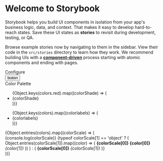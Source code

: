 
<Meta title="Common/Introduction" />

<style>{`
  li {
    list-style: none;
  }
  .subheading {
    --mediumdark: '#999999';
    font-weight: 900;
    font-size: 13px;
    color: #999;
    letter-spacing: 6px;
    line-height: 24px;
    text-transform: uppercase;
    margin-bottom: 12px;
    margin-top: 40px;
  }

  .link-list {
    display: grid;
    grid-template-columns: 1fr;
    grid-template-rows: 1fr 1fr;
    row-gap: 10px;
  }

  .color-palette {
    display: grid;
    grid-template-columns: 15% 85%;
    grid-template-rows: 1fr;
    width: 100%;
  }

  .color-palette span {
    display: inline-block;
    width: 60px;
    margin: 0.5px 0.5px;
    font-size: 10px;
  }

  .palette span  {
    display: inline-flex;
    justify-content: flex-end;
    align-items: flex-end;
  }

  .color-labels, .color-palette > div {
    margin: 0;
    display: grid;
  }

  .color-palette span, .color-palette li {
    height: 60px;
  }

  .palette {
    display: grid;
    grid-template-rows: repeat(18, 1fr);
  }

  .palette b {
      display: none;
    }

  .color-shades {
    display: flex;
    align-items: flex-end;
    border-bottom: 1px solid #eee;
    height: 48px;
    padding-left: 15%;
  }

  .color-shades > li {
    display: flex;
    align-items: conter;
    justify-content: center;
    flex-direction: column;
    height: 100%;
    line-height: 16px;
    margin: 0 0.5px;
    width: 60px;
    text-align: center;
  }

  .color-labels li {
    margin: 0.5px 0;
    align-items: center;
    display: flex;
    min-width: 0;
    padding-left: 8px;
    position: relative;
    height: 60px;
  }

  @media (min-width: 620px) {
    .link-list {
      row-gap: 20px;
      column-gap: 20px;
      grid-template-columns: 1fr 1fr;
    }
  }

  @media (max-width: 1005px) {
    .color-palette > div {
      display: flex;
      flex-flow: column;
    }
    .color-palette {
    display:flex;
    width: 85%;
    margin: 0 auto;
  }
    .color-shades {
      display: none;
    }
    .color-labels {
      display: none
    }
    .palette b {
      display: inline-block;
    }
    .palette span {
      width: 100%;
    }
  }

  @media all and (-ms-high-contrast:none) {
  .link-list {
      display: -ms-grid;
      -ms-grid-columns: 1fr 1fr;
      -ms-grid-rows: 1fr 1fr;
    }
  }

  .link-item {
    display: block;
    padding: 20px 30px 20px 15px;
    border: 1px solid #00000010;
    border-radius: 5px;
    transition: background 150ms ease-out, border 150ms ease-out, transform 150ms ease-out;
    color: #333333;
    display: flex;
    align-items: flex-start;
  }

  .link-item:hover {
    border-color: #1EA7FD50;
    transform: translate3d(0, -3px, 0);
    box-shadow: rgba(0, 0, 0, 0.08) 0 3px 10px 0;
  }

  .link-item:active {
    border-color: #1EA7FD;
    transform: translate3d(0, 0, 0);
  }

  .link-item strong {
    font-weight: 700;
    display: block;
    margin-bottom: 2px;
  }
  
  .link-item img {
    height: 40px;
    width: 40px;
    margin-right: 15px;
    flex: none;
  }

  .link-item span {
    font-size: 14px;
    line-height: 20px;
  }

  .tip {
    display: inline-block;
    border-radius: 1em;
    font-size: 11px;
    line-height: 12px;
    font-weight: 700;
    background: #E7FDD8;
    color: #66BF3C;
    padding: 4px 12px;
    margin-right: 10px;
    vertical-align: top;
  }

  .tip-wrapper {
    font-size: 13px;
    line-height: 20px;
    margin-top: 40px;
    margin-bottom: 40px;
  }

  .tip-wrapper code {
    font-size: 12px;
    display: inline-block;
  }

  
`}</style>

# Welcome to Storybook

Storybook helps you build UI components in isolation from your app's business logic, data, and context.
That makes it easy to develop hard-to-reach states. Save these UI states as **stories** to revisit during development, testing, or QA.

Browse example stories now by navigating to them in the sidebar.
View their code in the `src/stories` directory to learn how they work.
We recommend building UIs with a [**component-driven**](https://componentdriven.org) process starting with atomic components and ending with pages.

<div className="subheading">Configure</div>

<div className="link-list">
  <Button>buton</Button>
  <Loader type="spin" size={20} />
</div>

<div className="subheading">Color Palette</div>

<ul class="color-shades">
  {Object.keys(colors.red).map((colorShade) => (
    <li>{colorShade}</li>
  ))}
</ul>
<div className="color-palette">
  <ul class="color-labels">
    {Object.keys(colors).map((colorlabels) => (
      <li>{colorlabels}</li>
    ))}
  </ul>
  <div class="palette">
    {Object.entries(colors).map((colorScale) => (
      <div>
        {console.log(colorScale)}
        {typeof colorScale[1] == 'object' ? (
          Object.entries(colorScale[1]).map((color) => (
            <span style={{ background: color[1], color: textColors[colorScale[0]][color[0]] }}>
              <b>
                {colorScale[0]}
                {color[0]}
              </b>
              <i>{color[1]}</i>
            </span>
          ))
        ) : (
          <span style={{ background: colorScale[1], color: textColors[colorScale[0]] }}>
            <b>{colorScale[0]} </b>
            <i>{colorScale[1]}</i>
          </span>
        )}
      </div>
    ))}
  </div>
</div>
